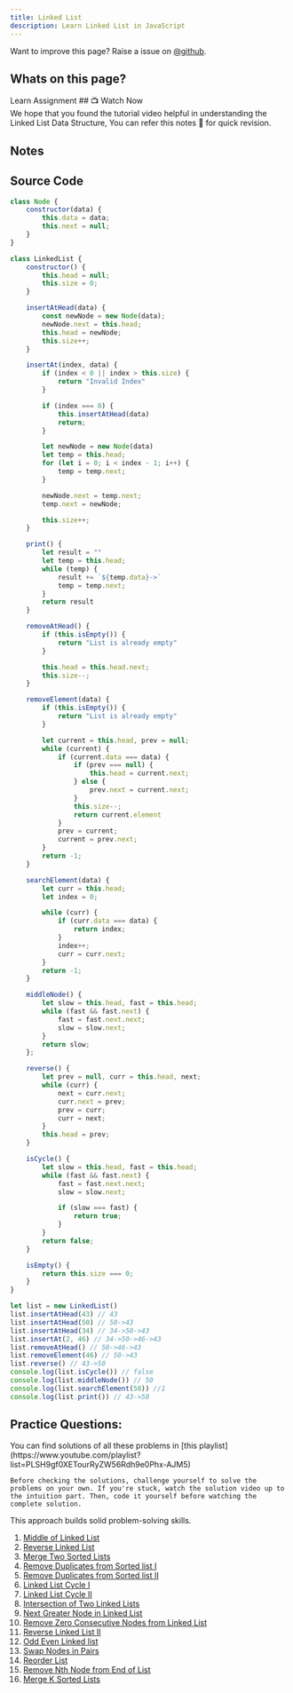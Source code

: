 ```yaml
---
title: Linked List
description: Learn Linked List in JavaScript
---
```


<Callout>

Want to improve this page? Raise a issue on [@github](https://github.com/FrontendFreaks/Official-Website).
</Callout>


## Whats on this page?


<Tabs defaultValue="learn">

<TabsList>
  <TabsTrigger value="learn">Learn</TabsTrigger>
  <TabsTrigger value="assignment">Assignment</TabsTrigger>
</TabsList>

<TabsContent value="learn">
     ## 📺 Watch Now


<div className="w-full h-full">
  <VideoPlayer src="https://youtu.be/ATKPTiZgT3Q"/>

  <Callout type="info">
    We hope that you found the tutorial video helpful in understanding the Linked List Data Structure, You can refer this notes 📝 for quick revision.
  </Callout>

  ## Notes


## Source Code
```javascript
class Node {
    constructor(data) {
        this.data = data;
        this.next = null;
    }
}

class LinkedList {
    constructor() {
        this.head = null;
        this.size = 0;
    }

    insertAtHead(data) {
        const newNode = new Node(data);
        newNode.next = this.head;
        this.head = newNode;
        this.size++;
    }

    insertAt(index, data) {
        if (index < 0 || index > this.size) {
            return "Invalid Index"
        }

        if (index === 0) {
            this.insertAtHead(data)
            return;
        }

        let newNode = new Node(data)
        let temp = this.head;
        for (let i = 0; i < index - 1; i++) {
            temp = temp.next;
        }

        newNode.next = temp.next;
        temp.next = newNode;

        this.size++;
    }

    print() {
        let result = ""
        let temp = this.head;
        while (temp) {
            result += `${temp.data}->`
            temp = temp.next;
        }
        return result
    }

    removeAtHead() {
        if (this.isEmpty()) {
            return "List is already empty"
        }

        this.head = this.head.next;
        this.size--;
    }

    removeElement(data) {
        if (this.isEmpty()) {
            return "List is already empty"
        }

        let current = this.head, prev = null;
        while (current) {
            if (current.data === data) {
                if (prev === null) {
                    this.head = current.next;
                } else {
                    prev.next = current.next;
                }
                this.size--;
                return current.element
            }
            prev = current;
            current = prev.next;
        }
        return -1;
    }

    searchElement(data) {
        let curr = this.head;
        let index = 0;

        while (curr) {
            if (curr.data === data) {
                return index;
            }
            index++;
            curr = curr.next;
        }
        return -1;
    }

    middleNode() {
        let slow = this.head, fast = this.head;
        while (fast && fast.next) {
            fast = fast.next.next;
            slow = slow.next;
        }
        return slow;
    };

    reverse() {
        let prev = null, curr = this.head, next;
        while (curr) {
            next = curr.next;
            curr.next = prev;
            prev = curr;
            curr = next;
        }
        this.head = prev;
    }

    isCycle() {
        let slow = this.head, fast = this.head;
        while (fast && fast.next) {
            fast = fast.next.next;
            slow = slow.next;

            if (slow === fast) {
                return true;
            }
        }
        return false;
    }

    isEmpty() {
        return this.size === 0;
    }
}

let list = new LinkedList()
list.insertAtHead(43) // 43
list.insertAtHead(50) // 50->43
list.insertAtHead(34) // 34->50->43
list.insertAt(2, 46) // 34->50->46->43
list.removeAtHead() // 50->46->43
list.removeElement(46) // 50->43
list.reverse() // 43->50
console.log(list.isCycle()) // false
console.log(list.middleNode()) // 50
console.log(list.searchElement(50)) //1
console.log(list.print()) // 43->50
```

</div>

</TabsContent>

<TabsContent value="assignment">


## Practice Questions:

<Callout type="info">
    You can find solutions of all these problems in [this playlist](https://www.youtube.com/playlist?list=PLSH9gf0XETourRyZW56Rdh9e0Phx-AJM5)


    Before checking the solutions, challenge yourself to solve the problems on your own. If you're stuck, watch the solution video up to the intuition part. Then, code it yourself before watching the complete solution. 

This approach builds solid problem-solving skills.
  </Callout>

1. [Middle of Linked List](https://leetcode.com/problems/middle-of-the-linked-list/)
2. [Reverse Linked List](https://leetcode.com/problems/reverse-linked-list/)
3. [Merge Two Sorted Lists](https://leetcode.com/problems/merge-two-sorted-lists/)
4. [Remove Duplicates from Sorted list I](https://leetcode.com/problems/remove-duplicates-from-sorted-list/)
5. [Remove Duplicates from Sorted list II](https://leetcode.com/problems/remove-duplicates-from-sorted-list-ii/)
6. [Linked List Cycle I](https://leetcode.com/problems/linked-list-cycle/)
7. [Linked List Cycle II](https://leetcode.com/problems/linked-list-cycle-ii/)
8. [Intersection of Two Linked Lists](https://leetcode.com/problems/intersection-of-two-linked-lists/)
9. [Next Greater Node in Linked List](https://leetcode.com/problems/next-greater-node-in-linked-list/)
10. [Remove Zero Consecutive Nodes from Linked List](https://leetcode.com/problems/remove-zero-sum-consecutive-nodes-from-linked-list/)
11. [Reverse Linked List II](https://leetcode.com/problems/reverse-linked-list-ii/)
12. [Odd Even Linked list](https://leetcode.com/problems/odd-even-linked-list/)
13. [Swap Nodes in Pairs](https://leetcode.com/problems/swap-nodes-in-pairs/)
14. [Reorder List](https://leetcode.com/problems/reorder-list/)
15. [Remove Nth Node from End of List](https://leetcode.com/problems/remove-nth-node-from-end-of-list/)
16. [Merge K Sorted Lists](https://leetcode.com/problems/merge-k-sorted-lists/)


</TabsContent>

</Tabs>